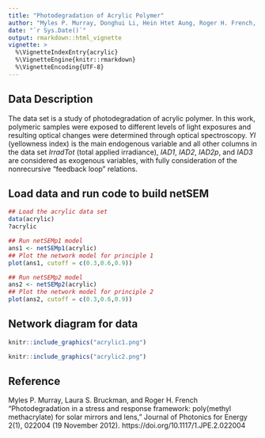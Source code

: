 ```yaml
---
title: "Photodegradation of Acrylic Polymer"
author: "Myles P. Murray, Donghui Li, Hein Htet Aung, Roger H. French, Laura S. Bruckman"
date: "`r Sys.Date()`"
output: rmarkdown::html_vignette
vignette: >
  %\VignetteIndexEntry{acrylic}
  %\VignetteEngine{knitr::rmarkdown}
  %\VignetteEncoding{UTF-8}
---
```


Data Description
-----------------------------------

The data set is a study of photodegradation of acrylic polymer. In this work, polymeric samples were exposed to different levels of light exposures and resulting optical changes were determined through optical spectroscopy. *YI* (yellowness index) is the main endogenous variable and all other columns in the data set *IrradTot* (total applied irradiance), *IAD1*, *IAD2*, *IAD2p*, and *IAD3*  are considered as exogenous variables, with fully consideration of the nonrecursive "feedback loop" relations.


Load data and run code to build netSEM 
------------------------------------------
```r

## Load the acrylic data set
data(acrylic)
?acrylic

## Run netSEMp1 model
ans1 <- netSEMp1(acrylic)
## Plot the network model for principle 1 
plot(ans1, cutoff = c(0.3,0.6,0.9))

## Run netSEMp2 model
ans2 <- netSEMp2(acrylic)
## Plot the network model for principle 2 
plot(ans2, cutoff = c(0.3,0.6,0.9))
```


Network diagram for data
--------------------------

```r
knitr::include_graphics("acrylic1.png")
```

```r
knitr::include_graphics("acrylic2.png")
```
Reference
--------------------------
Myles P. Murray, Laura S. Bruckman, and Roger H. French "Photodegradation in a stress and response framework: poly(methyl methacrylate) for solar mirrors and lens," Journal of Photonics for Energy 2(1), 022004 (19 November 2012). https://doi.org/10.1117/1.JPE.2.022004 

